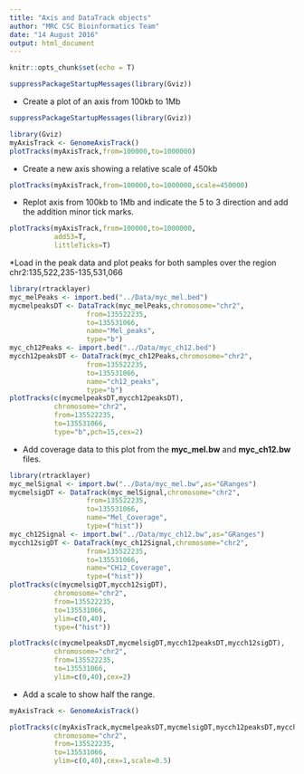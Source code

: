 ```yaml
---
title: "Axis and DataTrack objects"
author: "MRC CSC Bioinformatics Team"
date: "14 August 2016"
output: html_document
---
```


```r
knitr::opts_chunk$set(echo = T)
```

```r
suppressPackageStartupMessages(library(Gviz))
```


* Create a plot of an axis from 100kb to 1Mb
```r
suppressPackageStartupMessages(library(Gviz))

library(Gviz)
myAxisTrack <- GenomeAxisTrack()
plotTracks(myAxisTrack,from=100000,to=1000000)
```

* Create a new axis showing a relative scale of 450kb

```r
plotTracks(myAxisTrack,from=100000,to=1000000,scale=450000)
```

* Replot axis from 100kb to 1Mb and indicate the 5 to 3 direction and add the addition minor tick marks.

```r
plotTracks(myAxisTrack,from=100000,to=1000000,
           add53=T,
           littleTicks=T)
```

*Load in the peak data and plot peaks for both samples over the region chr2:135,522,235-135,531,066

```r
library(rtracklayer)
myc_melPeaks <- import.bed("../Data/myc_mel.bed")
mycmelpeaksDT <- DataTrack(myc_melPeaks,chromosome="chr2",
                   from=135522235,
                   to=135531066,
                   name="Mel_peaks",
                   type="b")
myc_ch12Peaks <- import.bed("../Data/myc_ch12.bed")
mycch12peaksDT <- DataTrack(myc_ch12Peaks,chromosome="chr2",
                   from=135522235,
                   to=135531066,
                   name="ch12_peaks",
                   type="b")
plotTracks(c(mycmelpeaksDT,mycch12peaksDT),
           chromosome="chr2",
           from=135522235,
           to=135531066,
           type="b",pch=15,cex=2)
```

* Add coverage data to this plot from the **myc_mel.bw** and **myc_ch12.bw** files.

```r
library(rtracklayer)
myc_melSignal <- import.bw("../Data/myc_mel.bw",as="GRanges")
mycmelsigDT <- DataTrack(myc_melSignal,chromosome="chr2",
                   from=135522235,
                   to=135531066,
                   name="Mel_Coverage",
                   type=("hist"))
myc_ch12Signal <- import.bw("../Data/myc_ch12.bw",as="GRanges")
mycch12sigDT <- DataTrack(myc_ch12Signal,chromosome="chr2",
                   from=135522235,
                   to=135531066,
                   name="CH12_Coverage",
                   type=("hist"))
plotTracks(c(mycmelsigDT,mycch12sigDT),
           chromosome="chr2",
           from=135522235,
           to=135531066,
           ylim=c(0,40),
           type=("hist"))

plotTracks(c(mycmelpeaksDT,mycmelsigDT,mycch12peaksDT,mycch12sigDT),
           chromosome="chr2",
           from=135522235,
           to=135531066,
           ylim=c(0,40),cex=2)
```

* Add a scale to show half the range.

```r
myAxisTrack <- GenomeAxisTrack()

plotTracks(c(myAxisTrack,mycmelpeaksDT,mycmelsigDT,mycch12peaksDT,mycch12sigDT),
           chromosome="chr2",
           from=135522235,
           to=135531066,
           ylim=c(0,40),cex=1,scale=0.5)
```
